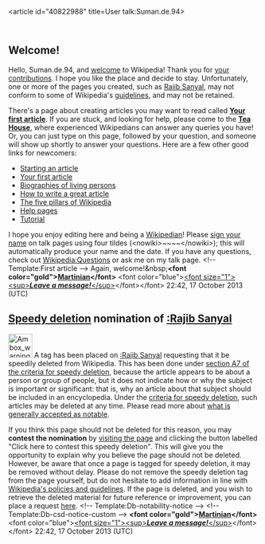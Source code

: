 <article id="40822988" title=User talk:Suman.de.94>
	<talkpage id="40822988" title="User talk:Suman.de.94">


== Welcome! ==

Hello, Suman.de.94, and [[Wikipedia:Welcome, newcomers|welcome]] to Wikipedia! Thank you for [[Special:Contributions/Suman.de.94|your contributions]]. I hope you like the place and decide to stay. Unfortunately, one or more of the pages you created, such as [[Rajib Sanyal]], may not conform to some of Wikipedia's [[Wikipedia:List of policies|guidelines]], and may not be retained. 

There's a page about creating articles you may want to read called '''[[Wikipedia:Your first article|Your first article]]'''. If you are stuck, and looking for help, please come to the '''[[Wikipedia:Teahouse/Questions|Tea House]]''', where experienced Wikipedians can answer any queries you have! Or, you can just type '''{{t|helpme}}''' on this page, followed by your question, and someone will show up shortly to answer your questions. Here are a few other good links for newcomers:
* [[Wikipedia:Starting an article|Starting an article]]
* [[Wikipedia:Your first article|Your first article]]
* [[Wikipedia:Biographies of living persons|Biographies of living persons]]
* [[Wikipedia:How to write a great article|How to write a great article]]
* [[Wikipedia:Five pillars|The five pillars of Wikipedia]]
* [[Help:Contents|Help pages]]
* [[Wikipedia:Tutorial|Tutorial]]
I hope you enjoy editing here and being a [[Wikipedia:Wikipedians|Wikipedian]]! Please [[Wikipedia:Signatures|sign your name]] on talk pages using four tildes (&lt;nowiki&gt;~~~~&lt;/nowiki&gt;); this will automatically produce your name and the date. If you have any questions, check out [[Wikipedia:Questions]] or ask me on my talk page. &lt;!-- Template:First article --&gt; Again, welcome!&amp;nbsp;'''&lt;font color=&quot;gold&quot;&gt;[[User:In Transit|Martinian]]&lt;/font&gt;''' &lt;font color=&quot;blue&quot;&gt;[[User_talk:In Transit|&lt;font size=&quot;1&quot;&gt;&lt;sup&gt;''' ''Leave a message!'' '''&lt;/sup&gt;]]&lt;/font&gt;&lt;/font&gt; 22:42, 17 October 2013 (UTC)

==[[Wikipedia:Criteria for speedy deletion|Speedy deletion]] nomination of [[:Rajib Sanyal]]==
[[Image:Ambox warning pn.svg|48px|left|alt=|link=]]
{{Quote box|quote=&lt;p&gt;If this is the first article that you have created, you may want to read [[WP:Your first article|the guide to writing your first article]].&lt;/p&gt;&lt;p&gt;You may want to consider using the [[Wikipedia:Article wizard|Article Wizard]] to help you create articles.&lt;/p&gt;|width=20%|align=right}}
A tag has been placed on [[:Rajib Sanyal]] requesting that it be speedily deleted from Wikipedia. This has been done under [[WP:CSD#A7|section A7 of the criteria for speedy deletion]], because the article appears to be about a person or group of people, but it does not indicate how or why the subject is important or significant: that is, why an article about that subject should be included in an encyclopedia. Under the [[WP:CSD#Articles|criteria for speedy deletion]], such articles may be deleted at any time. Please read more about [[Wikipedia:Notability (summary)|what is generally accepted as notable]]. 

If you think this page should not be deleted for this reason, you may '''contest the nomination''' by [[:Rajib Sanyal|visiting the page]] and clicking the button labelled &quot;Click here to contest this speedy deletion&quot;. This will give you the opportunity to explain why you believe the page should not be deleted. However, be aware that once a page is tagged for speedy deletion, it may be removed without delay. Please do not remove the speedy deletion tag from the page yourself, but do not hesitate to add information in line with [[Wikipedia:List of policies|Wikipedia's policies and guidelines]]. If the page is deleted, and you wish to retrieve the deleted material for future reference or improvement, you can place a request [[WP:RFUD|here]]. &lt;!-- Template:Db-notability-notice --&gt; &lt;!-- Template:Db-csd-notice-custom --&gt; '''&lt;font color=&quot;gold&quot;&gt;[[User:In Transit|Martinian]]&lt;/font&gt;''' &lt;font color=&quot;blue&quot;&gt;[[User_talk:In Transit|&lt;font size=&quot;1&quot;&gt;&lt;sup&gt;''' ''Leave a message!'' '''&lt;/sup&gt;]]&lt;/font&gt;&lt;/font&gt; 22:42, 17 October 2013 (UTC)
	</talkpage>
</article>